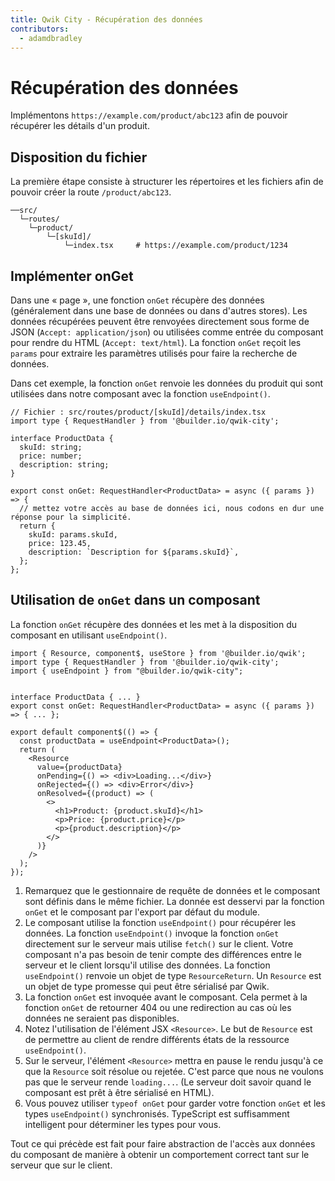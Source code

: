 ```yaml
---
title: Qwik City - Récupération des données
contributors:
  - adamdbradley
---
```


# Récupération des données

Implémentons `https://example.com/product/abc123` afin de pouvoir récupérer les détails d'un produit.

## Disposition du fichier

La première étape consiste à structurer les répertoires et les fichiers afin de pouvoir créer la route `/product/abc123`.

```
──src/
  └─routes/
    └─product/
        └─[skuId]/
            └─index.tsx     # https://example.com/product/1234
```

## Implémenter onGet

Dans une « page », une fonction `onGet` récupère des données (généralement dans une base de données ou dans d'autres stores). Les données récupérées peuvent être renvoyées directement sous forme de JSON (`Accept: application/json`) ou utilisées comme entrée du composant pour rendre du HTML (`Accept: text/html`). La fonction `onGet` reçoit les `params` pour extraire les paramètres utilisés pour faire la recherche de données.

Dans cet exemple, la fonction `onGet` renvoie les données du produit qui sont utilisées dans notre composant avec la fonction `useEndpoint()`.

```tsx
// Fichier : src/routes/product/[skuId]/details/index.tsx
import type { RequestHandler } from '@builder.io/qwik-city';

interface ProductData {
  skuId: string;
  price: number;
  description: string;
}

export const onGet: RequestHandler<ProductData> = async ({ params }) => {
  // mettez votre accès au base de données ici, nous codons en dur une réponse pour la simplicité.
  return {
    skuId: params.skuId,
    price: 123.45,
    description: `Description for ${params.skuId}`,
  };
};
```

## Utilisation de `onGet` dans un composant

La fonction `onGet` récupère des données et les met à la disposition du composant en utilisant `useEndpoint()`.

```tsx
import { Resource, component$, useStore } from '@builder.io/qwik';
import type { RequestHandler } from '@builder.io/qwik-city';
import { useEndpoint } from "@builder.io/qwik-city";


interface ProductData { ... }
export const onGet: RequestHandler<ProductData> = async ({ params }) => { ... };

export default component$(() => {
  const productData = useEndpoint<ProductData>();
  return (
    <Resource
      value={productData}
      onPending={() => <div>Loading...</div>}
      onRejected={() => <div>Error</div>}
      onResolved={(product) => (
        <>
          <h1>Product: {product.skuId}</h1>
          <p>Price: {product.price}</p>
          <p>{product.description}</p>
        </>
      )}
    />
  );
});
```

1. Remarquez que le gestionnaire de requête de données et le composant sont définis dans le même fichier. La donnée est desservi par la fonction `onGet` et le composant par l'export par défaut du module.
2. Le composant utilise la fonction `useEndpoint()` pour récupérer les données. La fonction `useEndpoint()` invoque la fonction `onGet` directement sur le serveur mais utilise `fetch()` sur le client. Votre composant n'a pas besoin de tenir compte des différences entre le serveur et le client lorsqu'il utilise des données. La fonction `useEndpoint()` renvoie un objet de type `ResourceReturn`. Un `Resource` est un objet de type promesse qui peut être sérialisé par Qwik.
3. La fonction `onGet` est invoquée avant le composant. Cela permet à la fonction `onGet` de retourner 404 ou une redirection au cas où les données ne seraient pas disponibles.
4. Notez l'utilisation de l'élément JSX `<Resource>`. Le but de `Resource` est de permettre au client de rendre différents états de la ressource `useEndpoint()`.
5. Sur le serveur, l'élément `<Resource>` mettra en pause le rendu jusqu'à ce que la `Resource` soit résolue ou rejetée. C'est parce que nous ne voulons pas que le serveur rende `loading...`. (Le serveur doit savoir quand le composant est prêt à être sérialisé en HTML).
6. Vous pouvez utiliser `typeof onGet` pour garder votre fonction `onGet` et les types `useEndpoint()` synchronisés. TypeScript est suffisamment intelligent pour déterminer les types pour vous.

Tout ce qui précède est fait pour faire abstraction de l'accès aux données du composant de manière à obtenir un comportement correct tant sur le serveur que sur le client.
